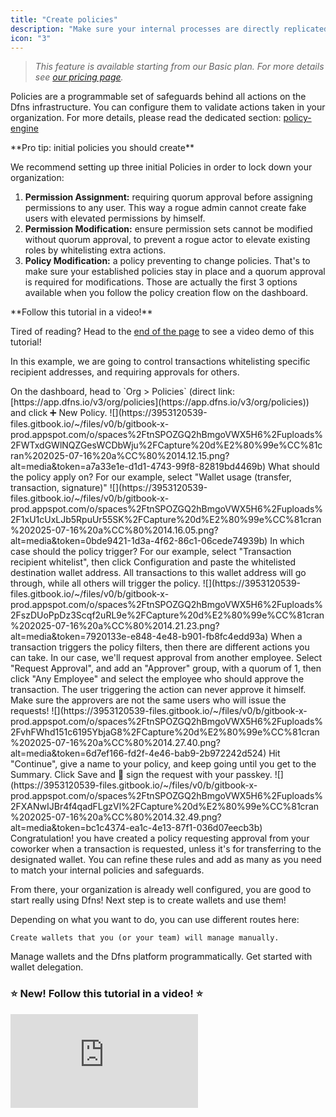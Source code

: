 ```yaml
---
title: "Create policies"
description: "Make sure your internal processes are directly replicated into your Dfns org."
icon: "3"
---
```


> _This feature is available starting from our Basic plan. For more details see_ [_our pricing page_](https://www.dfns.co/pricing)_._

Policies are a programmable set of safeguards behind all actions on the Dfns infrastructure. You can configure them to validate actions taken in your organization. For more details, please read the dedicated section: [policy-engine](/core-concepts/policies)

<Tip > 
**Pro tip: initial policies you should create**

We recommend setting up three initial Policies in order to lock down your organization:
  1. **Permission Assignment:** requiring quorum approval before assigning permissions to any user. This way a rogue admin cannot create fake users with elevated permissions by himself.
  2. **Permission Modification:** ensure permission sets cannot be modified without quorum approval, to prevent a rogue actor to elevate existing roles by whitelisting extra actions.
  3. **Policy Modification:** a policy preventing to change policies. That's to make sure your established policies stay in place and a quorum approval is required for modifications.
  Those are actually the first 3 options available when you follow the policy creation flow on the dashboard.
</Tip>

<Info> 
**Follow this tutorial in a video!**

  Tired of reading? Head to the [end of the page](#new-follow-this-tutorial-in-a-video) to see a video demo of this tutorial!
</Info>

In this example, we are going to control transactions whitelisting specific recipient addresses, and requiring approvals for others.

<Steps>
  <Step title="Create a new Policy">
    On the dashboard, head to `Org > Policies` (direct link: [https://app.dfns.io/v3/org/policies](https://app.dfns.io/v3/org/policies)) and click ➕ New Policy.
    <Frame>![](https://3953120539-files.gitbook.io/~/files/v0/b/gitbook-x-prod.appspot.com/o/spaces%2FtnSPOZGQ2hBmgoVWX5H6%2Fuploads%2FWTxdGWlNQZGesWCDbWju%2FCapture%20d%E2%80%99e%CC%81cran%202025-07-16%20a%CC%80%2014.12.15.png?alt=media&token=a7a33e1e-d1d1-4743-99f8-82819bd4469b)</Frame>
  </Step>

  <Step title="Select the targeted activity">
    What should the policy apply on? For our example, select "Wallet usage (transfer, transaction, signature)"
    <Frame>![](https://3953120539-files.gitbook.io/~/files/v0/b/gitbook-x-prod.appspot.com/o/spaces%2FtnSPOZGQ2hBmgoVWX5H6%2Fuploads%2F1xU1cUxLJb5RpuUr55SK%2FCapture%20d%E2%80%99e%CC%81cran%202025-07-16%20a%CC%80%2014.16.05.png?alt=media&token=0bde9421-1d3a-4f62-86c1-06cede74939b)</Frame>
  </Step>

  <Step title="Select the criteria to evaluate">
    In which case should the policy trigger? For our example, select "Transaction recipient whitelist", then click Configuration and paste the whitelisted destination wallet address. All transactions to this wallet address will go through, while all others will trigger the policy.
    <Frame>![](https://3953120539-files.gitbook.io/~/files/v0/b/gitbook-x-prod.appspot.com/o/spaces%2FtnSPOZGQ2hBmgoVWX5H6%2Fuploads%2FszDUoPpDz3Scqf2uRL9e%2FCapture%20d%E2%80%99e%CC%81cran%202025-07-16%20a%CC%80%2014.21.23.png?alt=media&token=7920133e-e848-4e48-b901-fb8fc4edd93a)</Frame>
  </Step>

  <Step title="Select the action to take">
    When a transaction triggers the policy filters, then there are different actions you can take. In our case, we'll request approval from another employee. Select "Request Approval", and add an "Approver" group, with a quorum of 1, then click "Any Employee" and select the employee who should approve the transaction.
    <Info>
      The user triggering the action can never approve it himself. Make sure the approvers are not the same users who will issue the requests!
    </Info>
    <Frame>![](https://3953120539-files.gitbook.io/~/files/v0/b/gitbook-x-prod.appspot.com/o/spaces%2FtnSPOZGQ2hBmgoVWX5H6%2Fuploads%2FvhFWhd151c6195YbjaG8%2FCapture%20d%E2%80%99e%CC%81cran%202025-07-16%20a%CC%80%2014.27.40.png?alt=media&token=6d7ef166-fd2f-4e46-bab9-2b972242d524)</Frame>
  </Step>

  <Step title="Finish the configuration">
    Hit "Continue", give a name to your policy, and keep going until you get to the Summary. Click Save and 🔑 sign the request with your passkey.
    <Frame>![](https://3953120539-files.gitbook.io/~/files/v0/b/gitbook-x-prod.appspot.com/o/spaces%2FtnSPOZGQ2hBmgoVWX5H6%2Fuploads%2FXANwIJBr4f4qadFLgzVl%2FCapture%20d%E2%80%99e%CC%81cran%202025-07-16%20a%CC%80%2014.32.49.png?alt=media&token=bc1c4374-ea1c-4e13-87f1-036d07eecb3b)</Frame>
  </Step>
</Steps>

<Check>
  Congratulation! you have created a policy requesting approval from your coworker when a transaction is requested, unless it's for transferring to the designated wallet. You can refine these rules and add as many as you need to match your internal policies and safeguards.
</Check>

From there, your organization is already well configured, you are good to start really using Dfns! Next step is to create wallets and use them!

Depending on what you want to do, you can use different routes here:
<Columns cols={3}>
  <Card title="Keep using the dashboard" href="/introduction/quickstart/4-using-the-dashboard-create-your-first-wallet" cta="Using the dashboard: create your first wallet">
    
    Create wallets that you (or your team) will manage manually.

  </Card>

  <Card title="Integrate Dfns into your application" href="/introduction/quickstart/5-start-building-login-and-create-a-wallet-via-api" cta="Start building: login and create a wallet via api">
    Manage wallets and the Dfns platform programmatically.
  </Card>
  <Card title="Offer non-custodial wallets to your customers" href="/introduction/quickstart/6-non-custody-1-2-dfns-api-using-a-service-account" cta="Non-custody 1/2: Dfns API using a service account">
    Get started with wallet delegation.
  </Card>
</Columns>

### ⭐ New! Follow this tutorial in a video! ⭐

<iframe 
  className="w-full aspect-video rounded-xl"
  src="https://www.youtube-nocookie.com/embed/IICkUb4ZmL4?si=7PxLmenAw-WVpkcT" title="YouTube video player" 
  frameborder="0" allow="accelerometer; autoplay; clipboard-write; encrypted-media; gyroscope; picture-in-picture" 
  referrerpolicy="strict-origin-when-cross-origin" allowfullscreen></iframe>
